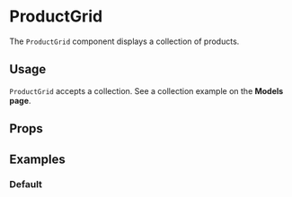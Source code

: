 

<Meta title="Sections/ProductGrid" component={ProductGrid} />

# ProductGrid

The `ProductGrid` component displays a collection of products.

## Usage

`ProductGrid` accepts a collection. See a collection example on the <LinkTo kind="docs-models--page#collection-of-products">**Models page**</LinkTo>.

## Props

<ArgsTable of={ProductGrid} />

## Examples

### Default

<Canvas>
  <Story name="Default">
    <ProductGrid collection={collection} productsPerPage={5} />
  </Story>
</Canvas>

